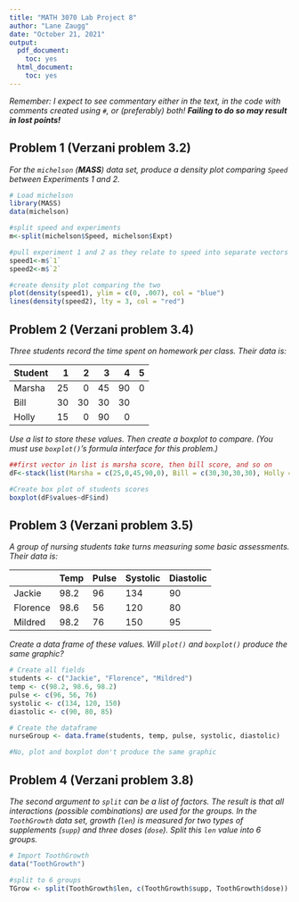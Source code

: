 ---
title: "MATH 3070 Lab Project 8"
author: "Lane Zaugg"
date: "October 21, 2021"
output:
  pdf_document:
    toc: yes
  html_document:
    toc: yes
---

*Remember: I expect to see commentary either in the text, in the code with comments created using `#`, or (preferably) both! **Failing to do so may result in lost points!***

## Problem 1 (Verzani problem 3.2)
*For the `michelson` (**MASS**) data set, produce a density plot comparing `Speed` between Experiments 1 and 2.*

```{r, tidy=TRUE, error=TRUE}
# Load michelson
library(MASS)
data(michelson)

#split speed and experiments
m<-split(michelson$Speed, michelson$Expt)

#pull experiment 1 and 2 as they relate to speed into separate vectors
speed1<-m$`1`
speed2<-m$`2`

#create density plot comparing the two
plot(density(speed1), ylim = c(0, .007), col = "blue")
lines(density(speed2), lty = 3, col = "red")


```

## Problem 2 (Verzani problem 3.4)
*Three students record the time spent on homework per class. Their data is:*

| Student| 1  | 2  | 3  | 4  | 5 |
|:-------|---:|---:|---:|---:|--:|
| Marsha | 25 | 0  | 45 | 90 | 0 |
| Bill   | 30 | 30 | 30 | 30 |   |
| Holly  | 15 | 0  | 90 | 0  |   |

*Use a list to store these values. Then create a boxplot to compare. (You must use `boxplot()`'s formula interface for this problem.)*

```{r, tidy=TRUE, error=TRUE}
##first vector in list is marsha score, then bill score, and so on
dF<-stack(list(Marsha = c(25,0,45,90,0), Bill = c(30,30,30,30), Holly = c(15,0,90,0)))

#Create box plot of students scores
boxplot(dF$values~dF$ind)


```

## Problem 3 (Verzani problem 3.5)
*A group of nursing students take turns measuring some basic assessments. Their data is:*

|          | Temp | Pulse | Systolic | Diastolic |
|----------|------|-------|----------|-----------|
| Jackie   | 98.2 | 96    |  134     | 90        |
| Florence | 98.6 | 56    |  120     | 80        |
| Mildred  | 98.2 | 76    |  150     | 95        |

*Create a data frame of these values. Will `plot()` and `boxplot()` produce the same graphic?*

```{r, tidy=TRUE, error=TRUE}
# Create all fields
students <- c("Jackie", "Florence", "Mildred")
temp <- c(98.2, 98.6, 98.2)
pulse <- c(96, 56, 76)
systolic <- c(134, 120, 150)
diastolic <- c(90, 80, 85)

# Create the dataframe
nurseGroup <- data.frame(students, temp, pulse, systolic, diastolic)

#No, plot and boxplot don't produce the same graphic
```

## Problem 4 (Verzani problem 3.8)
*The second argument to `split` can be a list of factors. The result is that all interactions (possible combinations) are used for the groups. In the `ToothGrowth` data set, growth (`len`) is measured for two types of supplements (`supp`) and three doses (`dose`). Split this `len` value into 6 groups.*

```{r, tidy=TRUE, error=TRUE}
# Import ToothGrowth
data("ToothGrowth")

#split to 6 groups
TGrow <- split(ToothGrowth$len, c(ToothGrowth$supp, ToothGrowth$dose))
```